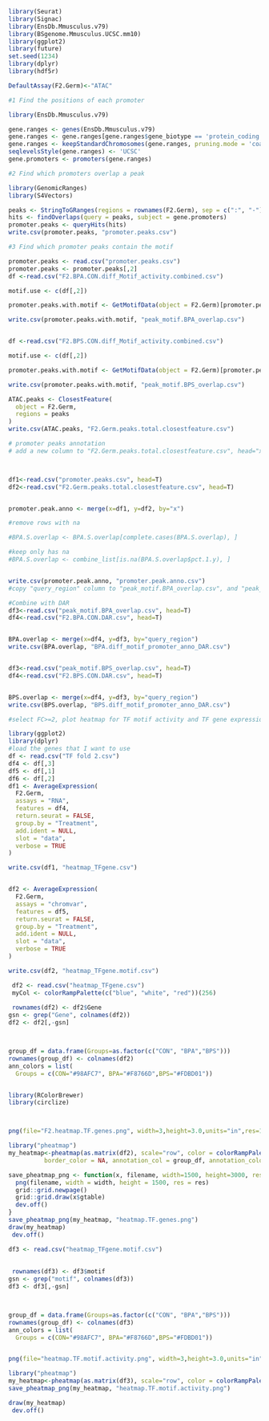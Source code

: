 

```r
library(Seurat)
library(Signac)
library(EnsDb.Mmusculus.v79)    
library(BSgenome.Mmusculus.UCSC.mm10)
library(ggplot2)
library(future)
set.seed(1234)
library(dplyr)
library(hdf5r)
```



```r
DefaultAssay(F2.Germ)<-"ATAC"
```


```r
#1 Find the positions of each promoter

library(EnsDb.Mmusculus.v79)

gene.ranges <- genes(EnsDb.Mmusculus.v79)
gene.ranges <- gene.ranges[gene.ranges$gene_biotype == 'protein_coding', ]
gene.ranges <- keepStandardChromosomes(gene.ranges, pruning.mode = 'coarse')
seqlevelsStyle(gene.ranges) <- 'UCSC'
gene.promoters <- promoters(gene.ranges)
```



```r
#2 Find which promoters overlap a peak

library(GenomicRanges)
library(S4Vectors)

peaks <- StringToGRanges(regions = rownames(F2.Germ), sep = c(":", "-"))
hits <- findOverlaps(query = peaks, subject = gene.promoters)
promoter.peaks <- queryHits(hits)
write.csv(promoter.peaks, "promoter.peaks.csv")
```



```r
#3 Find which promoter peaks contain the motif

promoter.peaks <- read.csv("promoter.peaks.csv")
promoter.peaks <- promoter.peaks[,2]
df <-read.csv("F2.BPA.CON.diff_Motif_activity.combined.csv")

motif.use <- c(df[,2])

promoter.peaks.with.motif <- GetMotifData(object = F2.Germ)[promoter.peaks, motif.use]

write.csv(promoter.peaks.with.motif, "peak_motif.BPA_overlap.csv")


df <-read.csv("F2.BPS.CON.diff_Motif_activity.combined.csv")

motif.use <- c(df[,2])

promoter.peaks.with.motif <- GetMotifData(object = F2.Germ)[promoter.peaks, motif.use]

write.csv(promoter.peaks.with.motif, "peak_motif.BPS_overlap.csv")
```




```r
ATAC.peaks <- ClosestFeature(
  object = F2.Germ,
  regions = peaks
)
write.csv(ATAC.peaks, "F2.Germ.peaks.total.closestfeature.csv")
```



```r
# promoter peaks annotation
# add a new column to "F2.Germ.peaks.total.closestfeature.csv", head="x", content=number order, see the file.



df1<-read.csv("promoter.peaks.csv", head=T)
df2<-read.csv("F2.Germ.peaks.total.closestfeature.csv", head=T)


promoter.peak.anno <- merge(x=df1, y=df2, by="x")

#remove rows with na

#BPA.S.overlap <- BPA.S.overlap[complete.cases(BPA.S.overlap), ] 

#keep only has na
#BPA.S.overlap <- combine_list[is.na(BPA.S.overlap$pct.1.y), ]


write.csv(promoter.peak.anno, "promoter.peak.anno.csv")
#copy "query_region" column to "peak_motif.BPA_overlap.csv", and "peak_motif.BPS_overlap.csv"

```



```r
#Combine with DAR
df3<-read.csv("peak_motif.BPA_overlap.csv", head=T)
df4<-read.csv("F2.BPA.CON.DAR.csv", head=T)


BPA.overlap <- merge(x=df4, y=df3, by="query_region")
write.csv(BPA.overlap, "BPA.diff_motif_promoter_anno_DAR.csv")


df3<-read.csv("peak_motif.BPS_overlap.csv", head=T)
df4<-read.csv("F2.BPS.CON.DAR.csv", head=T)


BPS.overlap <- merge(x=df4, y=df3, by="query_region")
write.csv(BPS.overlap, "BPS.diff_motif_promoter_anno_DAR.csv")
```



```r
#select FC>=2, plot heatmap for TF motif activity and TF gene expression

library(ggplot2)
library(dplyr)
#load the genes that I want to use
df <- read.csv("TF fold 2.csv")
df4 <- df[,3]
df5 <- df[,1]
df6 <- df[,2]
df1 <- AverageExpression(
  F2.Germ,
  assays = "RNA",
  features = df4,
  return.seurat = FALSE,
  group.by = "Treatment",
  add.ident = NULL,
  slot = "data",
  verbose = TRUE
)

write.csv(df1, "heatmap_TFgene.csv")


df2 <- AverageExpression(
  F2.Germ,
  assays = "chromvar",
  features = df5,
  return.seurat = FALSE,
  group.by = "Treatment",
  add.ident = NULL,
  slot = "data",
  verbose = TRUE
)

write.csv(df2, "heatmap_TFgene.motif.csv")
```


```r
 df2 <- read.csv("heatmap_TFgene.csv")
 myCol <- colorRampPalette(c("blue", "white", "red"))(256)
 
 rownames(df2) <- df2$Gene
gsn <- grep("Gene", colnames(df2))
df2 <- df2[,-gsn]



group_df = data.frame(Groups=as.factor(c("CON", "BPA","BPS")))
rownames(group_df) <- colnames(df2)
ann_colors = list(
  Groups = c(CON="#98AFC7", BPA="#F8766D",BPS="#FDBD01"))


library(RColorBrewer)
library(circlize)



png(file="F2.heatmap.TF.genes.png", width=3,height=3.0,units="in",res=1200)

library("pheatmap")
my_heatmap<-pheatmap(as.matrix(df2), scale="row", color = colorRampPalette(brewer.pal(5, "GnBu"))(50), 
          border_color = NA, annotation_col = group_df, annotation_colors = ann_colors, cluster_rows= FALSE, cluster_cols = FALSE, cellwidth=40, cellheight=8, show_colnames = F, angle_col = c("0"), annotation_legend=F, fontsize_row = 8,  legend_labels = c("-2","-1","0","1","2"), name =  "GE",fontsize = 3 )

save_pheatmap_png <- function(x, filename, width=1500, height=3000, res = 300) {
  png(filename, width = width, height = 1500, res = res)
  grid::grid.newpage()
  grid::grid.draw(x$gtable)
  dev.off()
}
save_pheatmap_png(my_heatmap, "heatmap.TF.genes.png")
draw(my_heatmap)
 dev.off()
```

```r
df3 <- read.csv("heatmap_TFgene.motif.csv")
 
 
 rownames(df3) <- df3$motif
gsn <- grep("motif", colnames(df3))
df3 <- df3[,-gsn]



group_df = data.frame(Groups=as.factor(c("CON", "BPA","BPS")))
rownames(group_df) <- colnames(df3)
ann_colors = list(
  Groups = c(CON="#98AFC7", BPA="#F8766D",BPS="#FDBD01"))


png(file="heatmap.TF.motif.activity.png", width=3,height=3.0,units="in",res=1200)

library("pheatmap")
my_heatmap<-pheatmap(as.matrix(df3), scale="row", color = colorRampPalette(brewer.pal(5, "GnBu"))(50), border_color = NA, annotation_col = group_df, annotation_colors = ann_colors, cluster_rows= FALSE, cluster_cols = FALSE, cellwidth=40, cellheight=8, show_colnames = F, angle_col = c("0"), annotation_legend=F, fontsize_row = 8,  legend_labels = c("-2","-1","0","1","2"), name =  "TF",fontsize = 3 )
save_pheatmap_png(my_heatmap, "heatmap.TF.motif.activity.png")

draw(my_heatmap)
 dev.off()

```

